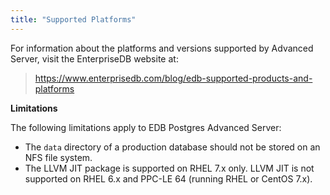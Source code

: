 ```yaml
---
title: "Supported Platforms"
---
```


For information about the platforms and versions supported by Advanced Server, visit the EnterpriseDB website at:

> <https://www.enterprisedb.com/blog/edb-supported-products-and-platforms>

**Limitations**

The following limitations apply to EDB Postgres Advanced Server:

  - The `data` directory of a production database should not be stored on an NFS file system.
  - The LLVM JIT package is supported on RHEL 7.x only. LLVM JIT is not supported on RHEL 6.x and PPC-LE 64 (running RHEL or CentOS 7.x).
